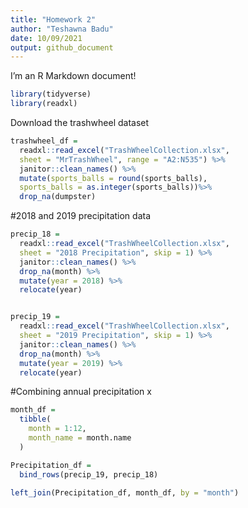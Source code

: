 ```yaml
---
title: "Homework 2"
author: "Teshawna Badu"
date: 10/09/2021
output: github_document
---
```


I'm an R Markdown document!

```r
library(tidyverse)
library(readxl)
```

Download the trashwheel dataset 
```r
trashwheel_df = 
  readxl::read_excel("TrashWheelCollection.xlsx",
  sheet = "MrTrashWheel", range = "A2:N535") %>% 
  janitor::clean_names() %>% 
  mutate(sports_balls = round(sports_balls),
  sports_balls = as.integer(sports_balls))%>% 
  drop_na(dumpster)
```

#2018 and 2019 precipitation data 
```r
precip_18 = 
  readxl::read_excel("TrashWheelCollection.xlsx",
  sheet = "2018 Precipitation", skip = 1) %>% 
  janitor::clean_names() %>%
  drop_na(month) %>% 
  mutate(year = 2018) %>% 
  relocate(year)


precip_19 = 
  readxl::read_excel("TrashWheelCollection.xlsx",
  sheet = "2019 Precipitation", skip = 1) %>% 
  janitor::clean_names() %>%
  drop_na(month) %>% 
  mutate(year = 2019) %>% 
  relocate(year)
```

#Combining annual precipitation 
x
```r
month_df = 
  tibble(
    month = 1:12,
    month_name = month.name
  )

Precipitation_df = 
  bind_rows(precip_19, precip_18)

left_join(Precipitation_df, month_df, by = "month")
```
